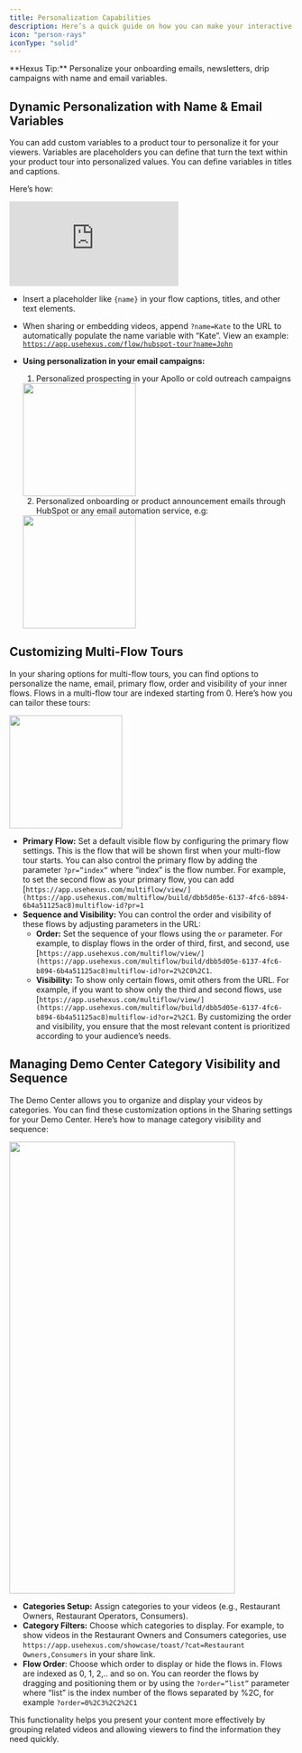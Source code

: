 ```yaml
---
title: Personalization Capabilities
description: Here’s a quick guide on how you can make your interactive product tours and demo centers even more tailored and engaging for your audience.
icon: "person-rays"
iconType: "solid"
---
```


<Tip>
  **Hexus Tip:** Personalize your onboarding emails, newsletters, drip campaigns with name and email variables.
</Tip>

## Dynamic Personalization with Name & Email Variables

You can add custom variables to a product tour to personalize it for your viewers. Variables are placeholders you can define that turn the text within your product tour into personalized values. You can define variables in titles and captions.

Here’s how:

<div style={{ position: 'relative', width: '100%', paddingTop: '52.5%' }}>
  <iframe
    src="https://app.usehexus.com/embed/522b8efa-d2ad-42c3-9f5b-8f9e46aa4d7b"
    title="Hexus Dynamic Personalization"
    frameborder="0"
    allow="accelerometer; autoplay; clipboard-write; encrypted-media; gyroscope; picture-in-picture"
    allowfullscreen
    style={{ position: 'absolute', top: 0, left: 0, width: '100%', height: '100%' }}
  ></iframe>
</div>

+ Insert a placeholder like `{name}` in your flow captions, titles, and other text elements.
+ When sharing or embedding videos, append `?name=Kate` to the URL to automatically populate the name variable with “Kate”. View an example: 
[`https://app.usehexus.com/flow/hubspot-tour?name=John`](https://app.usehexus.com/flow/hubspot-tour?name=John)
+ **Using personalization in your email campaigns:**
    1. Personalized prospecting in your Apollo or cold outreach campaigns

    <img height="200" src="/images/hexus-personalization-email.png" />

    2. Personalized onboarding or product announcement emails through HubSpot or any email automation service, e.g: 

    <img height="200" src="/images/hexus-personalization-email-onboarding.png" />


## Customizing Multi-Flow Tours

In your sharing options for multi-flow tours, you can find options to personalize the name, email, primary flow, order and visibility of your inner flows. Flows in a multi-flow tour are indexed starting from 0. Here’s how you can tailor these tours:

<img height="200" src="/images/customizing-hexus-multiflow-tours.png" />

+ **Primary Flow:** Set a default visible flow by configuring the primary flow settings. This is the flow that will be shown first when your multi-flow tour starts. You can also control the primary flow by adding the parameter `?pr=”index”` where “index” is the flow number. For example, to set the second flow as your primary flow, you can add [`https://app.usehexus.com/multiflow/view/](https://app.usehexus.com/multiflow/build/dbb5d05e-6137-4fc6-b894-6b4a51125ac8)multiflow-id?pr=1`
+ **Sequence and Visibility:** You can control the order and visibility of these flows by adjusting parameters in the URL:
    + **Order:** Set the sequence of your flows using the `or` parameter. For example, to display flows in the order of third, first, and second, use [`https://app.usehexus.com/multiflow/view/](https://app.usehexus.com/multiflow/build/dbb5d05e-6137-4fc6-b894-6b4a51125ac8)multiflow-id?or=2%2C0%2C1`.
    + **Visibility:** To show only certain flows, omit others from the URL. For example, if you want to show only the third and second flows, use [`https://app.usehexus.com/multiflow/view/](https://app.usehexus.com/multiflow/build/dbb5d05e-6137-4fc6-b894-6b4a51125ac8)multiflow-id?or=2%2C1`.
By customizing the order and visibility, you ensure that the most relevant content is prioritized according to your audience’s needs.

## Managing Demo Center Category Visibility and Sequence

The Demo Center allows you to organize and display your videos by categories. You can find these customization options in the Sharing settings for your Demo Center. Here’s how to manage category visibility and sequence:

<img height="800" width="400" src="/images/hexus-demo-center-visibility-and-sequence.png" />

+ **Categories Setup:** Assign categories to your videos (e.g., Restaurant Owners, Restaurant Operators, Consumers).
+ **Category Filters:** Choose which categories to display. For example, to show videos in the Restaurant Owners and Consumers categories, use `https://app.usehexus.com/showcase/toast/?cat=Restaurant Owners,Consumers` in your share link.
+ **Flow Order**: Choose which order to display or hide the flows in. Flows are indexed as 0, 1, 2,.. and so on. You can  reorder the flows by dragging and positioning them or by using the `?order=”list”` parameter where “list” is the index number of the flows separated by %2C, for example `?order=0%2C3%2C2%2C1`

This functionality helps you present your content more effectively by grouping related videos and allowing viewers to find the information they need quickly.
